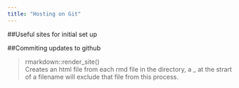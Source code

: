 ```yaml
---
title: "Hosting on Git"
---
```


##Useful sites for initial set up




##Commiting updates to github

> rmarkdown::render_site()  
Creates an html file from each rmd file in the directory, a _ at the strart of a filename will exclude that file from this process.

> 